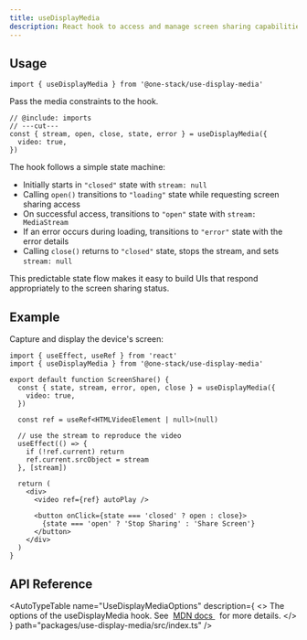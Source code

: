 ```yaml
---
title: useDisplayMedia
description: React hook to access and manage screen sharing capabilities using the Screen Capture API.
---
```


## Usage

```tsx twoslash include imports
import { useDisplayMedia } from '@one-stack/use-display-media'
```

Pass the media constraints to the hook.

```tsx twoslash
// @include: imports
// ---cut---
const { stream, open, close, state, error } = useDisplayMedia({
  video: true,
})
```

The hook follows a simple state machine:

- Initially starts in `"closed"` state with `stream: null`
- Calling `open()` transitions to `"loading"` state while requesting screen sharing access
- On successful access, transitions to `"open"` state with `stream: MediaStream`
- If an error occurs during loading, transitions to `"error"` state with the error details
- Calling `close()` returns to `"closed"` state, stops the stream, and sets `stream: null`

This predictable state flow makes it easy to build UIs that respond appropriately to the screen sharing status.

## Example

Capture and display the device's screen:

```tsx twoslash
import { useEffect, useRef } from 'react'
import { useDisplayMedia } from '@one-stack/use-display-media'

export default function ScreenShare() {
  const { state, stream, error, open, close } = useDisplayMedia({
    video: true,
  })

  const ref = useRef<HTMLVideoElement | null>(null)

  // use the stream to reproduce the video
  useEffect(() => {
    if (!ref.current) return
    ref.current.srcObject = stream
  }, [stream])

  return (
    <div>
      <video ref={ref} autoPlay />

      <button onClick={state === 'closed' ? open : close}>
        {state === 'open' ? 'Stop Sharing' : 'Share Screen'}
      </button>
    </div>
  )
}
```

## API Reference

<AutoTypeTable
  name="UseDisplayMediaOptions"
  description={
    <>
      The options of the useDisplayMedia hook. See&nbsp;
      <a href="https://developer.mozilla.org/en-US/docs/Web/API/MediaDevices/getDisplayMedia#options">
        MDN docs
      </a>
      &nbsp; for more details.
    </>
  }
  path="packages/use-display-media/src/index.ts"
/>
<AutoTypeTable
  name="UseDisplayMediaReturn"
  description="Return value of the useDisplayMedia hook."
  path="packages/use-display-media/src/index.ts"
/>
